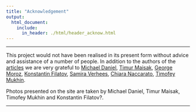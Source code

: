 ```yaml
---
title: "Acknowledgement"
output:
  html_document:
    include:
      in_header: ./html/header_acknow.html
---
```


***
This project would not have been realised in its present form without advice and assistance of a number of people. In addition to the authors of the [articles](features.html) we are very grateful to [Michael Daniel](https://www.hse.ru/en/staff/michael_daniel), [Timur Maisak](https://www.hse.ru/en/staff/maisak), [George Moroz](https://www.hse.ru/en/org/persons/103489498), [Konstantin Filatov](https://www.hse.ru/en/org/persons/190921062), [Samira Verhees](https://www.hse.ru/en/staff/samiraverhees), [Chiara Naccarato](https://www.hse.ru/en/org/persons/224233250), [Timofey Mukhin](https://www.hse.ru/en/org/persons/208514310).

Photos presented on the site are taken by Michael Daniel, Timur Maisak, Timofey Mukhin and Konstantin Filatov?.


***